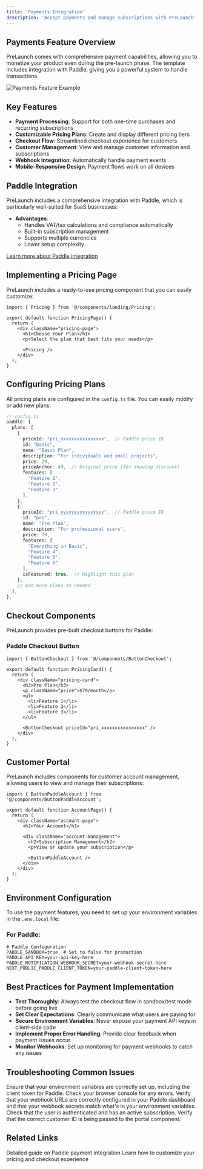 ```yaml
---
title: 'Payments Integration'
description: 'Accept payments and manage subscriptions with PreLaunch'
---
```


## Payments Feature Overview

PreLaunch comes with comprehensive payment capabilities, allowing you to monetize your product even during the pre-launch phase. The template includes integration with Paddle, giving you a powerful system to handle transactions.

<img src="/images/payments-demo.png" alt="Payments Feature Example" />

## Key Features

- **Payment Processing**: Support for both one-time purchases and recurring subscriptions
- **Customizable Pricing Plans**: Create and display different pricing tiers
- **Checkout Flow**: Streamlined checkout experience for customers
- **Customer Management**: View and manage customer information and subscriptions
- **Webhook Integration**: Automatically handle payment events
- **Mobile-Responsive Design**: Payment flows work on all devices

## Paddle Integration

PreLaunch includes a comprehensive integration with Paddle, which is particularly well-suited for SaaS businesses:

- **Advantages**: 
  - Handles VAT/tax calculations and compliance automatically
  - Built-in subscription management
  - Supports multiple currencies
  - Lower setup complexity

[Learn more about Paddle integration](/features/payments/paddle-integration)

## Implementing a Pricing Page

PreLaunch includes a ready-to-use pricing component that you can easily customize:

```tsx
import { Pricing } from '@/components/landing/Pricing';

export default function PricingPage() {
  return (
    <div className="pricing-page">
      <h1>Choose Your Plan</h1>
      <p>Select the plan that best fits your needs</p>
      
      <Pricing />
    </div>
  );
}
```

## Configuring Pricing Plans

All pricing plans are configured in the `config.ts` file. You can easily modify or add new plans:

```typescript
// config.ts
paddle: {
  plans: [
    {
      priceId: "pri_xxxxxxxxxxxxxxxx",  // Paddle price ID
      id: "basic",
      name: "Basic Plan",
      description: "For individuals and small projects",
      price: 29,
      priceAnchor: 49,  // Original price (for showing discount)
      features: [
        "Feature 1",
        "Feature 2",
        "Feature 3"
      ],
    },
    {
      priceId: "pri_yyyyyyyyyyyyyyyy",  // Paddle price ID
      id: "pro",
      name: "Pro Plan",
      description: "For professional users",
      price: 79,
      features: [
        "Everything in Basic",
        "Feature 4",
        "Feature 5",
        "Feature 6"
      ],
      isFeatured: true,  // Highlight this plan
    },
    // Add more plans as needed
  ],
},
```

## Checkout Components

PreLaunch provides pre-built checkout buttons for Paddle:

### Paddle Checkout Button

```tsx
import { ButtonCheckout } from '@/components/ButtonCheckout';

export default function PricingCard() {
  return (
    <div className="pricing-card">
      <h3>Pro Plan</h3>
      <p className="price">$79/month</p>
      <ul>
        <li>Feature 1</li>
        <li>Feature 2</li>
        <li>Feature 3</li>
      </ul>
      
      <ButtonCheckout priceId="pri_xxxxxxxxxxxxxxxx" />
    </div>
  );
}
```

## Customer Portal

PreLaunch includes components for customer account management, allowing users to view and manage their subscriptions:

```tsx
import { ButtonPaddleAccount } from '@/components/ButtonPaddleAccount';

export default function AccountPage() {
  return (
    <div className="account-page">
      <h1>Your Account</h1>
      
      <div className="account-management">
        <h2>Subscription Management</h2>
        <p>View or update your subscription</p>
        
        <ButtonPaddleAccount />
      </div>
    </div>
  );
}
```

## Environment Configuration

To use the payment features, you need to set up your environment variables in the `.env.local` file:

### For Paddle:

```
# Paddle Configuration
PADDLE_SANDBOX=true  # Set to false for production
PADDLE_API_KEY=your-api-key-here
PADDLE_NOTIFICATION_WEBHOOK_SECRET=your-webhook-secret-here
NEXT_PUBLIC_PADDLE_CLIENT_TOKEN=your-paddle-client-token-here
```

## Best Practices for Payment Implementation

- **Test Thoroughly**: Always test the checkout flow in sandbox/test mode before going live
- **Set Clear Expectations**: Clearly communicate what users are paying for
- **Secure Environment Variables**: Never expose your payment API keys in client-side code
- **Implement Proper Error Handling**: Provide clear feedback when payment issues occur
- **Monitor Webhooks**: Set up monitoring for payment webhooks to catch any issues

## Troubleshooting Common Issues

<AccordionGroup>
  <Accordion title="Checkout button not working">
    Ensure that your environment variables are correctly set up, including the client token for Paddle. Check your browser console for any errors.
  </Accordion>
  <Accordion title="Webhooks not receiving events">
    Verify that your webhook URLs are correctly configured in your Paddle dashboard and that your webhook secrets match what's in your environment variables.
  </Accordion>
  <Accordion title="Customer portal not loading">
    Check that the user is authenticated and has an active subscription. Verify that the correct customer ID is being passed to the portal component.
  </Accordion>
</AccordionGroup>

## Related Links

<CardGroup cols={2}>
  <Card
    title="Paddle Integration"
    icon="credit-card"
    href="/features/payments/paddle-integration"
  >
    Detailed guide on Paddle payment integration
  </Card>
  <Card
    title="Configuration"
    icon="gear"
    href="/customization/configuration"
  >
    Learn how to customize your pricing and checkout experience
  </Card>
</CardGroup> 